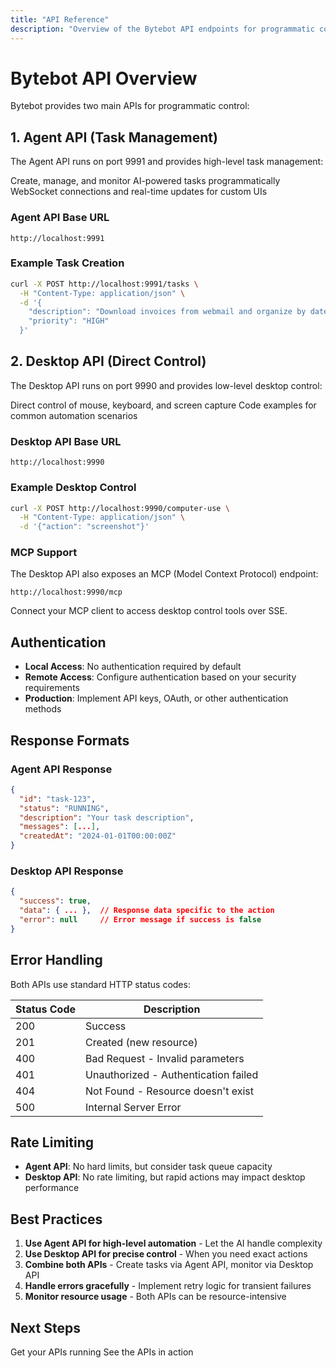 ```yaml
---
title: "API Reference"
description: "Overview of the Bytebot API endpoints for programmatic control"
---
```


# Bytebot API Overview

Bytebot provides two main APIs for programmatic control:

## 1. Agent API (Task Management)

The Agent API runs on port 9991 and provides high-level task management:

<CardGroup cols={2}>
  <Card
    title="Task Management"
    icon="list-check"
    href="/api-reference/agent/tasks"
  >
    Create, manage, and monitor AI-powered tasks programmatically
  </Card>
  <Card
    title="UI Integration"
    icon="window"
    href="/api-reference/agent/ui"
  >
    WebSocket connections and real-time updates for custom UIs
  </Card>
</CardGroup>

### Agent API Base URL
```
http://localhost:9991
```

### Example Task Creation
```bash
curl -X POST http://localhost:9991/tasks \
  -H "Content-Type: application/json" \
  -d '{
    "description": "Download invoices from webmail and organize by date",
    "priority": "HIGH"
  }'
```

## 2. Desktop API (Direct Control)

The Desktop API runs on port 9990 and provides low-level desktop control:

<CardGroup cols={2}>
  <Card
    title="Computer Control"
    icon="keyboard"
    href="/api-reference/computer-use/unified-endpoint"
  >
    Direct control of mouse, keyboard, and screen capture
  </Card>
  <Card
    title="Usage Examples"
    icon="code"
    href="/api-reference/computer-use/examples"
  >
    Code examples for common automation scenarios
  </Card>
</CardGroup>

### Desktop API Base URL
```
http://localhost:9990
```

### Example Desktop Control
```bash
curl -X POST http://localhost:9990/computer-use \
  -H "Content-Type: application/json" \
  -d '{"action": "screenshot"}'
```

### MCP Support

The Desktop API also exposes an MCP (Model Context Protocol) endpoint:
```
http://localhost:9990/mcp
```

Connect your MCP client to access desktop control tools over SSE.

## Authentication

- **Local Access**: No authentication required by default
- **Remote Access**: Configure authentication based on your security requirements
- **Production**: Implement API keys, OAuth, or other authentication methods

## Response Formats

### Agent API Response
```json
{
  "id": "task-123",
  "status": "RUNNING",
  "description": "Your task description",
  "messages": [...],
  "createdAt": "2024-01-01T00:00:00Z"
}
```

### Desktop API Response
```json
{
  "success": true,
  "data": { ... },  // Response data specific to the action
  "error": null     // Error message if success is false
}
```

## Error Handling

Both APIs use standard HTTP status codes:

| Status Code | Description                          |
| ----------- | ------------------------------------ |
| 200         | Success                              |
| 201         | Created (new resource)               |
| 400         | Bad Request - Invalid parameters     |
| 401         | Unauthorized - Authentication failed |
| 404         | Not Found - Resource doesn't exist   |
| 500         | Internal Server Error                |

## Rate Limiting

- **Agent API**: No hard limits, but consider task queue capacity
- **Desktop API**: No rate limiting, but rapid actions may impact desktop performance

## Best Practices

1. **Use Agent API for high-level automation** - Let the AI handle complexity
2. **Use Desktop API for precise control** - When you need exact actions
3. **Combine both APIs** - Create tasks via Agent API, monitor via Desktop API
4. **Handle errors gracefully** - Implement retry logic for transient failures
5. **Monitor resource usage** - Both APIs can be resource-intensive

## Next Steps

<CardGroup cols={2}>
  <Card title="Quick Start" icon="rocket" href="/quickstart">
    Get your APIs running
  </Card>
  <Card title="Task Examples" icon="code" href="/guides/task-creation">
    See the APIs in action
  </Card>
</CardGroup>
